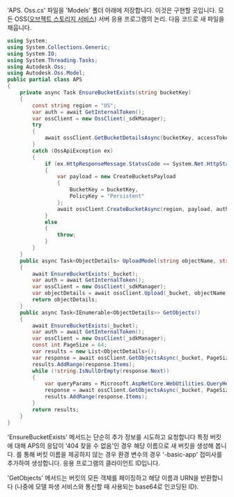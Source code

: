 'APS. Oss.cs' 파일을 'Models' 폴더 아래에 저장합니다. 이것은 구현할 곳입니다.
모든 OSS([오브젝트 스토리지 서비스](https://aps.autodesk.com/en/docs/data/v2/developers_guide/basics/#object-storage-service-oss))
서버 응용 프로그램의 논리. 다음 코드로 새 파일을 채웁니다.

```csharp title="Models/APS.Oss.cs"
using System;
using System.Collections.Generic;
using System.IO;
using System.Threading.Tasks;
using Autodesk.Oss;
using Autodesk.Oss.Model;
public partial class APS
{
    private async Task EnsureBucketExists(string bucketKey)
    {
        const string region = "US";
        var auth = await GetInternalToken();
        var ossClient = new OssClient(_sdkManager);
        try
        {
            await ossClient.GetBucketDetailsAsync(bucketKey, accessToken: auth.AccessToken);
        }
        catch (OssApiException ex)
        {
            if (ex.HttpResponseMessage.StatusCode == System.Net.HttpStatusCode.NotFound)
            {
                var payload = new CreateBucketsPayload
                {
                    BucketKey = bucketKey,
                    PolicyKey = "Persistent"
                };
                await ossClient.CreateBucketAsync(region, payload, auth.AccessToken);
            }
            else
            {
                throw;
            }
        }
    }
    public async Task<ObjectDetails> UploadModel(string objectName, string pathToFile)
    {
        await EnsureBucketExists(_bucket);
        var auth = await GetInternalToken();
        var ossClient = new OssClient(_sdkManager);
        var objectDetails = await ossClient.Upload(_bucket, objectName, pathToFile, auth.AccessToken, new System.Threading.CancellationToken());
        return objectDetails;
    }
    public async Task<IEnumerable<ObjectDetails>> GetObjects()
    {
        await EnsureBucketExists(_bucket);
        var auth = await GetInternalToken();
        var ossClient = new OssClient(_sdkManager);
        const int PageSize = 64;
        var results = new List<ObjectDetails>();
        var response = await ossClient.GetObjectsAsync(_bucket, PageSize, accessToken: auth.AccessToken);
        results.AddRange(response.Items);
        while (!string.IsNullOrEmpty(response.Next))
        {
            var queryParams = Microsoft.AspNetCore.WebUtilities.QueryHelpers.ParseQuery(new Uri(response.Next).Query);
            response = await ossClient.GetObjectsAsync(_bucket, PageSize, startAt: queryParams["startAt"], accessToken: auth.AccessToken);
            results.AddRange(response.Items);
        }
        return results;
    }
}
```

'EnsureBucketExists' 메서드는 단순히 추가 정보를 시도하고 요청합니다
특정 버킷에 대해 APS의 응답이 '404 찾을 수 없음'인 경우
해당 이름으로 새 버킷을 생성해 봅니다. 를 통해 버킷 이름을 제공하지 않는 경우
환경 변수의 경우 '-basic-app' 접미사를 추가하여 생성합니다.
응용 프로그램의 클라이언트 ID입니다.

'GetObjects' 메서드는 버킷의 모든 객체를 페이징하고 해당 이름과 URN을 반환합니다
(나중에 모델 파생 서비스와 통신할 때 사용되는 base64로 인코딩된 ID).